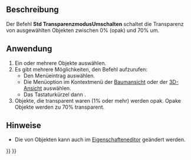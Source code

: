 <languages/>

{{Docnav/de
|[[Part_ColorPerFace/de|FarbeProFläche]]
|[[Std_Workbench/de|Arbeitsbereich]]
|[[Std_View_Menu/de|Std Menü Ansicht]]
|IconL=Part_ColorPerFace.svg
|IconR=
|IconC=Freecad.svg
}}

{{GuiCommand/de
|Name=Std ToggleTransparency
|Name/de=Std TransparenzmodusUmschalten
|MenuLocation=Ansicht → Transparenzmodus umschalten
|Workbenches=Alle
|Shortcut={{KEY|V}} {{KEY|T}}
|Version=1.0
|SeeAlso=
}}

<span id="Description"></span>
==Beschreibung==

Der Befehl '''Std TransparenzmodusUmschalten''' schaltet die Transparenz von ausgewählten Objekten zwischen 0% (opak) und 70% um.

<span id="Usage"></span>
==Anwendung==

# Ein oder mehrere Objekte auswählen.
# Es gibt mehrere Möglichkeiten, den Befehl aufzurufen:
#* Den Menüeintrag {{MenuCommand|Ansicht → [[Image:Std_ToggleTransparency.svg|16px]] Transparenzmodus umschalten}} auswählen.
#* Die Menüoption {{MenuCommand|[[Image:Std_ToggleTransparency.svg|16px]] Transparenzmodus umschalten}} im Kontextmenü der [[Tree_view/de|Baumansicht]] oder der [[3D_view/de|3D-Ansicht]] auswählen.
#* Das Tastaturkürzel {{KEY|V}} dann {{KEY|T}}.
# Objekte, die transparent waren (1% oder mehr) werden opak. Opake Objekte werden zu 70% transparent.

<span id="Notes"></span>
==Hinweise==

* Die {{PropertyView/de|Transparency}} von Objekten kann auch im [[Property_editor/de|Eigenschafteneditor]] geändert werden.


{{Docnav/de
|[[Part_ColorPerFace/de|FarbeProFläche]]
|[[Std_Workbench/de|Arbeitsbereich]]
|[[Std_View_Menu/de|Std Menü Ansicht]]
|IconL=Part_ColorPerFace.svg
|IconR=
|IconC=Freecad.svg
}}

{{Std_Base_navi{{#translation:}}}}
{{Userdocnavi{{#translation:}}}}
